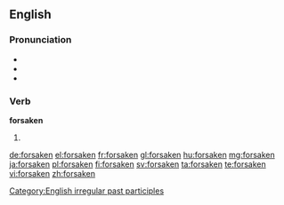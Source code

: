 ==English==

===Pronunciation===
* {{IPA|/fɔɻˈseɪkən/}}
* {{audio|en-us-forsaken.ogg|Audio (US)}}
* {{rhymes|eɪkən}}

===Verb===
'''forsaken'''

# {{past participle of|forsake|lang=en}}

[[Category:English irregular past participles]]

[[de:forsaken]]
[[el:forsaken]]
[[fr:forsaken]]
[[gl:forsaken]]
[[hu:forsaken]]
[[mg:forsaken]]
[[ja:forsaken]]
[[pl:forsaken]]
[[fi:forsaken]]
[[sv:forsaken]]
[[ta:forsaken]]
[[te:forsaken]]
[[vi:forsaken]]
[[zh:forsaken]]